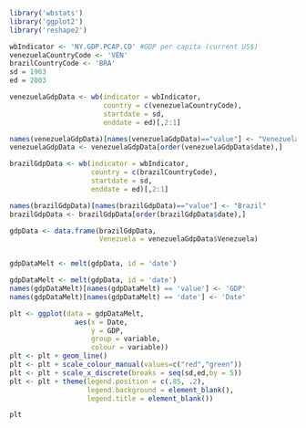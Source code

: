 ```r
library('wbstats')
library('ggplot2')
library('reshape2')
```


```r
wbIndicator <- 'NY.GDP.PCAP.CD' #GDP per capita (current US$)
venezuelaCountryCode <- 'VEN'
brazilCountryCode <- 'BRA'
sd = 1963
ed = 2003
```


```r
venezuelaGdpData <- wb(indicator = wbIndicator,
                       country = c(venezuelaCountryCode),
                       startdate = sd,
                       enddate = ed)[,2:1]

names(venezuelaGdpData)[names(venezuelaGdpData)=="value"] <- "Venezuela"
venezuelaGdpData <- venezuelaGdpData[order(venezuelaGdpData$date),]
```


```r
brazilGdpData <- wb(indicator = wbIndicator,
                    country = c(brazilCountryCode),
                    startdate = sd,
                    enddate = ed)[,2:1]

names(brazilGdpData)[names(brazilGdpData)=="value"] <- "Brazil"
brazilGdpData <- brazilGdpData[order(brazilGdpData$date),]
```


```r
gdpData <- data.frame(brazilGdpData, 
                      Venezuela = venezuelaGdpData$Venezuela)
```


```r

```


```r
gdpDataMelt <- melt(gdpData, id = 'date')
```


```r
gdpDataMelt <- melt(gdpData, id = 'date')
names(gdpDataMelt)[names(gdpDataMelt) == 'value'] <- 'GDP'
names(gdpDataMelt)[names(gdpDataMelt) == 'date'] <- 'Date'

```


```r
plt <- ggplot(data = gdpDataMelt, 
                aes(x = Date, 
                    y = GDP, 
                    group = variable, 
                    colour = variable)) 
plt <- plt + geom_line()
plt <- plt + scale_colour_manual(values=c("red","green"))
plt <- plt + scale_x_discrete(breaks = seq(sd,ed,by = 5))
plt <- plt + theme(legend.position = c(.85, .2), 
                   legend.background = element_blank(), 
                   legend.title = element_blank())
```


```r
plt
```


